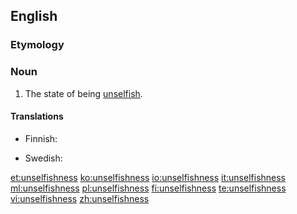 ==English==

===Etymology===
{{suffix|unselfish|ness|lang=en}}

===Noun===
{{en-noun|-}}

# The state of being [[unselfish]].

====Translations====
{{trans-top|the state of being unselfish}}
* Finnish: {{t|fi|epäitsekkyys}}
{{trans-mid}}
* Swedish: {{t|sv|oegennytta|c}}
{{trans-bottom}}

[[et:unselfishness]]
[[ko:unselfishness]]
[[io:unselfishness]]
[[it:unselfishness]]
[[ml:unselfishness]]
[[pl:unselfishness]]
[[fi:unselfishness]]
[[te:unselfishness]]
[[vi:unselfishness]]
[[zh:unselfishness]]